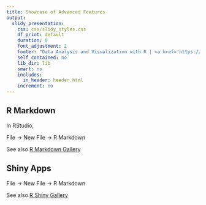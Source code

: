 ```yaml
---
title: Showcase of Advanced Features
output: 
  slidy_presentation:
    css: css/slidy_styles.css
    df_print: default
    duration: 0
    font_adjustment: 2
    footer: "Data Analysis and Visualization with R | <a href='https://ajlyons.github.io/sfdata/'>https://ajlyons.github.io/sfdata/</a>"
    self_contained: no
    lib_dir: lib
    smart: no
    includes:
      in_header: header.html
    increment: no
---
```


## R Markdown

In RStudio,

File &rarr; New File &rarr; R Markdown

See also [R Markdown Gallery](https://rmarkdown.rstudio.com/gallery.html){target="_blank"}

## Shiny Apps

File &rarr; New File &rarr; R Markdown

See also [R Shiny Gallery](https://shiny.rstudio.com/gallery/){target="_blank"}









